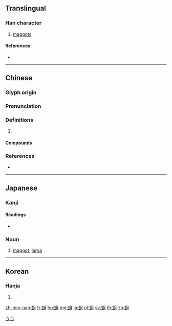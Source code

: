 {{character info/new}}
==Translingual==

===Han character===
{{Han char|rn=142|rad=虫|as=05|sn=11|four=57110|canj=LIBM}}

# [[maggots]]

====References====
* {{Han ref|kx=1080.190|dkj=32963|dj=1548.350|hdz=42842.160|uh=86C6|ud=34502|bh=B349|bd=45897}}

----

==Chinese==
{{zh-forms}}

===Glyph origin===
{{Han etym}}

===Pronunciation===
{{zh-pron
|m=qū
|c=zeoi1,ceoi1
|mn=qz:chhir/tp,xm:chhu/kh,zz:chhi
|mc=y
|oc=y
|cat=
}}

===Definitions===
{{zh-hanzi}}

# {{rfdef|zh}}

====Compounds====
{{zh-der|嚼蛆|如蛆附骨|攪肚蛆腸|攪蛆扒|海蛆|玉蛆|白嚼蛆|船蛆|蛆蟲|蝍蛆|蝍蛆鉗帶|蠅蛆病|蠶蛆蠅}}

===References===
* {{R:yue:Hanzi}}

----

==Japanese==

===Kanji===
{{ja-kanji|grade=|rs=虫05}}

====Readings====
* {{ja-readings|on=[[しょ]] (sho), [[そ]] (so)|kun=[[うじ]] (uji)|nanori=}}

===Noun===
{{ja-noun|うじ|ウジ}}
# [[maggot]], [[larva]]

[[Category:ja:Insects|うじ]]

----

==Korean==

===Hanja===
{{ko-hanja|hangeul=저|eumhun=|rv=jeo|mr=chŏ|y=ce}}

# {{defn|lang=ko|sort=虫05}}

[[zh-min-nan:蛆]]
[[fr:蛆]]
[[hu:蛆]]
[[mg:蛆]]
[[ja:蛆]]
[[pl:蛆]]
[[sv:蛆]]
[[th:蛆]]
[[zh:蛆]]